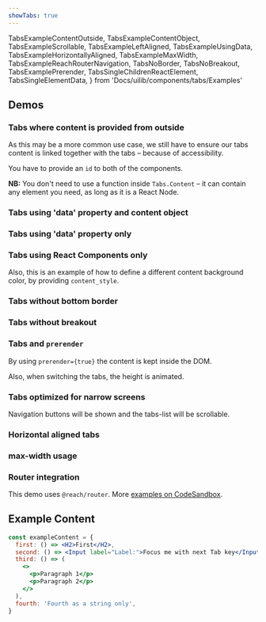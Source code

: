 ```yaml
---
showTabs: true
---
```


  TabsExampleContentOutside,
  TabsExampleContentObject,
  TabsExampleScrollable,
  TabsExampleLeftAligned,
  TabsExampleUsingData,
  TabsExampleHorizontallyAligned,
  TabsExampleMaxWidth,
  TabsExampleReachRouterNavigation,
  TabsNoBorder,
  TabsNoBreakout,
  TabsExamplePrerender,
  TabsSingleChildrenReactElement,
  TabsSingleElementData,
} from 'Docs/uilib/components/tabs/Examples'

## Demos

### Tabs where content is provided from outside

As this may be a more common use case, we still have to ensure our tabs content is linked together with the tabs – because of accessibility.

You have to provide an `id` to both of the components.

**NB:** You don't need to use a function inside `Tabs.Content` – it can contain any element you need, as long as it is a React Node.

<TabsExampleContentOutside />

### Tabs using 'data' property and content object

<TabsExampleContentObject />

### Tabs using 'data' property only

<TabsExampleUsingData />

### Tabs using React Components only

Also, this is an example of how to define a different content background color, by providing `content_style`.

<TabsExampleLeftAligned />

### Tabs without bottom border

<TabsNoBorder />

### Tabs without breakout

<TabsNoBreakout />

### Tabs and `prerender`

By using `prerender={true}` the content is kept inside the DOM.

Also, when switching the tabs, the height is animated.

<TabsExamplePrerender />

### Tabs optimized for narrow screens

Navigation buttons will be shown and the tabs-list will be scrollable.

<TabsExampleScrollable />

### Horizontal aligned tabs

<TabsExampleHorizontallyAligned />

### max-width usage

<TabsExampleMaxWidth />

### Router integration

This demo uses `@reach/router`. More [examples on CodeSandbox](https://codesandbox.io/embed/8z8xov7xyj).

<TabsExampleReachRouterNavigation />

## Example Content

```jsx
const exampleContent = {
  first: () => <H2>First</H2>,
  second: () => <Input label="Label:">Focus me with next Tab key</Input>,
  third: () => (
    <>
      <p>Paragraph 1</p>
      <p>Paragraph 2</p>
    </>
  ),
  fourth: 'Fourth as a string only',
}
```

<VisibleWhenVisualTest>
  <TabsSingleChildrenReactElement />
  <TabsSingleElementData />
</VisibleWhenVisualTest>
